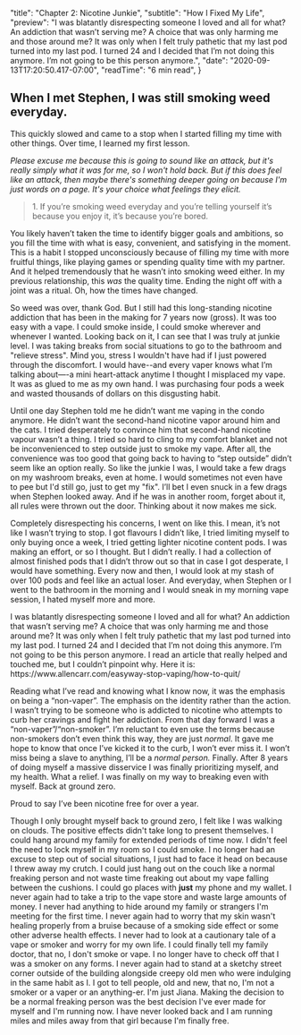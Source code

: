
  "title": "Chapter 2: Nicotine Junkie",
  "subtitle": "How I Fixed My Life",
  "preview": "I was blatantly disrespecting someone I loved and all for what? An addiction that wasn’t serving me? A choice that was only harming me and those around me? It was only when I felt truly pathetic that my last pod turned into my last pod. I turned 24 and I decided that I’m not doing this anymore. I’m not going to be this person anymore.",
  "date": "2020-09-13T17:20:50.417-07:00",
  "readTime": "6 min read",
}


<div>
  <h2 className="lead">When I met Stephen, I was still smoking weed everyday.</h2>
  <p>This quickly slowed and came to a stop when I started filling my time with other things. Over time, I learned my first lesson.</p>
  <p><i>Please excuse me because this is going to sound like an attack, but it's really simply what it was for me, so I won't hold back. But if this does feel like an attack, then maybe there's something deeper going on because I'm just words on a page. It's your choice what feelings they elicit.</i></p>
  <blockquote>1. If you’re smoking weed everyday and you’re telling yourself it’s because you enjoy it, it’s because you’re bored.</blockquote>
  <p>You likely haven’t taken the time to identify bigger goals and ambitions, so you fill the time with what is easy, convenient, and satisfying in the moment. This is a habit I stopped unconsciously because of filling my time with more fruitful things, like playing games or spending quality time with my partner. And it helped tremendously that he wasn’t into smoking weed either. In my previous relationship, this <i>was</i> the quality time. Ending the night off with a joint was a ritual. Oh, how the times have changed.</p>
  <p>So weed was over, thank God. But I still had this long-standing nicotine addiction that has been in the making for 7 years now (gross). It was too easy with a vape. I could smoke inside, I could smoke wherever and whenever I wanted. Looking back on it, I can see that I was truly at junkie level. I was taking breaks from social situations to go to the bathroom and "relieve stress". Mind you, stress I wouldn't have had if I just powered through the discomfort. I would have--and every vaper knows what I’m talking about—-a mini heart-attack anytime I thought I misplaced my vape. It was as glued to me as my own hand. I was purchasing four pods a week and wasted thousands of dollars on this disgusting habit.</p>
  <p>
  Until one day Stephen told me he didn’t want me vaping in the condo anymore. He didn’t want the second-hand nicotine vapor around him and the cats. I tried desperately to convince him that second-hand nicotine vapour wasn’t a thing. I tried so hard to cling to my comfort blanket and not be inconvenienced to step outside just to smoke my vape. After all, the convenience was too good that going back to having to “step outside” didn’t seem like an option really. So like the junkie I was, I would take a few drags on my washroom breaks, even at home. I would sometimes not even have to pee but I'd still go, just to get my "fix". I’ll bet I even snuck in a few drags when Stephen looked away. And if he was in another room, forget about it, all rules were thrown out the door. Thinking about it now makes me sick.
  </p>
  <p>
  Completely disrespecting his concerns, I went on like this. I mean, it’s not like I wasn’t trying to stop. I got flavours I didn’t like, I tried limiting myself to only buying once a week, I tried getting lighter nicotine content pods. I was making an effort, or so I thought. But I didn’t really. I had a collection of almost finished pods that I didn’t throw out so that in case I got desperate, I would have something. Every now and then, I would look at my stash of over 100 pods and feel like an actual loser. And everyday, when Stephen or I went to the bathroom in the morning and I would sneak in my morning vape session, I hated myself more and more.
  </p>
  <p>
  I was blatantly disrespecting someone I loved and all for what? An addiction that wasn’t serving me? A choice that was only harming me and those around me? It was only when I felt truly pathetic that my last pod turned into my last pod. I turned 24 and I decided that I’m not doing this anymore. I’m not going to be this person anymore. I read an article that really helped and touched me, but I couldn’t pinpoint why. Here it is: https://www.allencarr.com/easyway-stop-vaping/how-to-quit/
  </p>
  <p>
  Reading what I’ve read and knowing what I know now, it was the emphasis on being a “non-vaper”. The emphasis on the identity rather than the action. I wasn’t trying to be someone who is addicted to nicotine who attempts to curb her cravings and fight her addiction. From that day forward I was a “non-vaper”/“non-smoker”. I’m reluctant to even use the terms because non-smokers don’t even think this way, they are just <i>normal</i>. It gave me hope to know that once I’ve kicked it to the curb, I won’t ever miss it. I won’t miss being a slave to anything, I’ll be a <i>normal person.</i> Finally. After 8 years of doing myself a massive disservice I was finally prioritizing myself, and my health. What a relief. I was finally on my way to breaking even with myself. Back at ground zero.
  </p>
  <p>
  Proud to say I’ve been nicotine free for over a year.
  </p>
  <p>Though I only brought myself back to ground zero, I felt like I was walking on clouds. The positive effects didn't take long to present themselves. I could hang around my family for extended periods of time now. I didn't feel the need to lock myself in my room so I could smoke. I no longer had an excuse to step out of social situations, I just had to face it head on because I threw away my crutch. I could just hang out on the couch like a normal freaking person and not waste time freaking out about my vape falling between the cushions. I could go places with <b>just</b> my phone and my wallet. I never again had to take a trip to the vape store and waste large amounts of money. I never had anything to hide around my family or strangers I'm meeting for the first time. I never again had to worry that my skin wasn't healing properly from a bruise because of a smoking side effect or some other adverse health effects. I never had to look at a cautionary tale of a vape or smoker and worry for my own life. I could finally tell my family doctor, that no, I don't smoke or vape. I no longer have to check off that I was a smoker on any forms. I never again had to stand at a sketchy street corner outside of the building alongside creepy old men who were indulging in the same habit as I. I got to tell people, old and new, that no, I'm not a smoker or a vaper or an anything-er. I'm just Jiana. Making the decision to be a normal freaking person was the best decision I've ever made for myself and I'm running now. I have never looked back and I am running miles and miles away from that girl because I'm finally free.
  </p>
</div>
